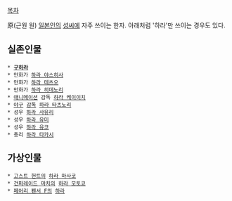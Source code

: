 [[목차]]

原(근원 원)
[[일본인]]의 [[성씨]]에 자주 쓰이는 한자. 아래처럼 '하라'만 쓰이는 경우도 있다.

== 실존인물 ==
 * '''[[구하라]]'''
 * 만화가 [[하라 야스히사]]
 * 만화가 [[하라 테츠오]]
 * 만화가 [[하라 히데노리]]
 * [[애니메이션]] 감독 [[하라 케이이치]]
 * [[야구]] [[감독]] [[하라 타츠노리]]
 * 성우 [[하라 사유리]]
 * 성우 [[하라 유미]]
 * 성우 [[하라 유코]]
 * 총리 [[하라 타카시]]

== 가상인물 ==
 * [[고스트 헌트]]의 [[하라 마사코]]
 * [[건퍼레이드 마치]]의 [[하라 모토코]]
 * [[페어리 펜서 F]]의 [[하라(페어리 펜서 F)|하라]]

